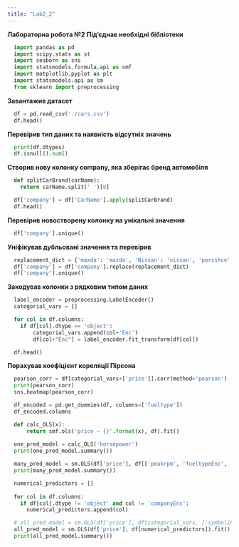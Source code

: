 ```yaml
---
title: "Lab2_2"
---
```


**Лабораторна робота №2**
**Під'єднав необхідні бібліотеки**
```python
  import pandas as pd 
  import scipy.stats as st
  import seaborn as sns
  import statsmodels.formula.api as smf
  import matplotlib.pyplot as plt
  import statsmodels.api as sm
  from sklearn import preprocessing
```

**Завантажив датасет**
```python
  df = pd.read_csv('./cars.csv')
  df.head()
```

**Перевірив тип даних та наявність відсутніх значень**
```python
  print(df.dtypes)
  df.isnull().sum()
```

**Створив нову колонку company, яка зберігає бренд автомобіля**
```python
  def splitCarBrand(carName):
    return carName.split(' ')[0]

  df['company'] = df['CarName'].apply(splitCarBrand)
  df.head()
```

**Перевірив новостворену колонку на унікальні значення**
```python
  df['company'].unique()
```

**Уніфікував дубльовані значення та перевірив**
```python
  replacement_dict = {'maxda': 'mazda', 'Nissan': 'nissan', 'porcshce': 'porsche', 'toyouta': 'toyota', 'vokswagen': 'volkswagen', 'vw': 'volkswagen'}
  df['company'] = df['company'].replace(replacement_dict)
  df['company'].unique()
```

**Закодував колонки з рядковим типом даних**
```python
  label_encoder = preprocessing.LabelEncoder()
  categorial_vars = []

  for col in df.columns:
    if df[col].dtype == 'object':
        categorial_vars.append(col+'Enc')
        df[col+"Enc"] = label_encoder.fit_transform(df[col])

  df.head()
```

**Порахував коефіцієнт кореляції Пірсона**
```python
  pearson_corr = df[categorial_vars+['price']].corr(method='pearson')
  print(pearson_corr)
  sns.heatmap(pearson_corr)
```

```python
  df_encoded = pd.get_dummies(df, columns=['fueltype'])
  df_encoded.columns
```

```python
  def calc_OLS(x):
      return smf.ols('price ~ {}'.format(x), df).fit()
  
  one_pred_model = calc_OLS('horsepower')
  print(one_pred_model.summary())
```

```python
  many_pred_model = sm.OLS(df['price'], df[['peakrpm', 'fueltypeEnc', 'drivewheelEnc', 'enginetypeEnc', 'fuelsystemEnc', 'horsepower']]).fit()
  print(many_pred_model.summary())
```

```python
  numerical_predictors = []
  
  for col in df.columns:
    if df[col].dtype != 'object' and col != 'companyEnc':
      numerical_predictors.append(col)
```

```python
  # all_pred_model = sm.OLS(df['price'], df[categorial_vars, ['symboling','wheelbase', 'carlength', 'carwidth', 'carheight', 'curbweight', 'enginesize', 'boreratio', 'stroke', 'compressionratio', 'horsepower', 'peakrpm']])
  all_pred_model = sm.OLS(df['price'], df[numerical_predictors]).fit()
  print(all_pred_model.summary())
```